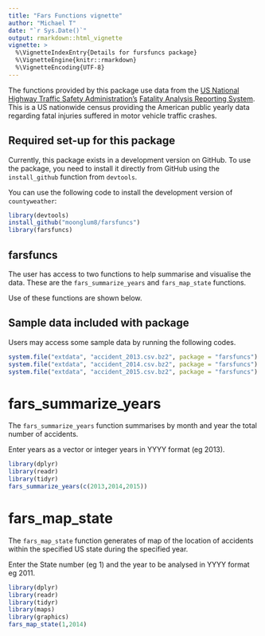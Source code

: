 ```yaml
---
title: "Fars Functions vignette"
author: "Michael T"
date: "`r Sys.Date()`"
output: rmarkdown::html_vignette
vignette: >
  %\VignetteIndexEntry{Details for fursfuncs package}
  %\VignetteEngine{knitr::rmarkdown}
  %\VignetteEncoding{UTF-8}
---
```


The functions provided by this package use data from the [US National Highway Traffic Safety Administration's](https://www.nhtsa.gov/) [Fatality Analysis Reporting System](https://www.nhtsa.gov/research-data/fatality-analysis-reporting-system-fars). This is a US nationwide census providing the American public yearly data regarding fatal injuries suffered in motor vehicle traffic crashes.


## Required set-up for this package

Currently, this package exists in a development version on GitHub. To use the package, you need to install it directly from GitHub using the `install_github` function from `devtools`. 

You can use the following code to install the development version of `countyweather`: 

```r
library(devtools)
install_github("moonglum8/farsfuncs")
library(farsfuncs)
```
## farsfuncs

The user has access to two functions to help summarise and visualise the data. These are the `fars_summarize_years` and `fars_map_state` functions.

Use of these functions are shown below.

## Sample data included with package

Users may access some sample data by running the following codes.

```r
system.file("extdata", "accident_2013.csv.bz2", package = "farsfuncs")
system.file("extdata", "accident_2014.csv.bz2", package = "farsfuncs")
system.file("extdata", "accident_2015.csv.bz2", package = "farsfuncs")
```

# fars_summarize_years

The `fars_summarize_years` function summarises by month and year the total number of accidents.

Enter years as a vector or integer years in YYYY format (eg 2013).

```r
library(dplyr)
library(readr)
library(tidyr)
fars_summarize_years(c(2013,2014,2015))
```
# fars_map_state

The `fars_map_state` function generates of map of the location of accidents within the specified US state during the specified year.

Enter the State number (eg 1) and the year to be analysed in YYYY format eg 2011.

```r
library(dplyr)
library(readr)
library(tidyr)
library(maps)
library(graphics)
fars_map_state(1,2014)
```

